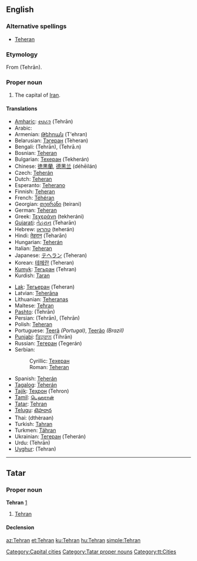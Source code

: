 {{wikipedia}}
==English==

===Alternative spellings===
* [[Teheran]]

===Etymology===
From {{etyl|fa}} {{fa-Arab|[[تهران]]}} (Tehrān).

===Proper noun===
{{en-proper noun}}

# The capital of [[Iran]].

====Translations====
{{trans-top|capital of Iran}}
* [[Amharic]]: [[ቴህራን]] (Tehrān)
* Arabic: {{Arab|[[طهران]]}} {{unicode|(ʈehrán)}}
* Armenian: [[Թեհրան]] (T'ehran)
* Belarusian: [[Тэгеран]] (Tèheran)
* Bengali: {{BNchar|[[তেহরান]]}} (Tehrān), {{BNchar|[[তেহ্রাণ]]}} (Tehrā.n)
* Bosnian: [[Teheran#Bosnian|Teheran]] {{m}}
* Bulgarian: [[Техеран#Bulgarian|Техеран]] (Tekherán)
* Chinese: [[徳黒蘭]], [[德黑兰]] (déhēilán)
* Czech: [[Teherán]] {{m}}
* Dutch: [[Teheran]] {{n}}
* Esperanto: [[Teherano]]
* Finnish: [[Teheran]]
* French: [[Téhéran]]
* Georgian: [[თეირანი]] (teirani)
* German: [[Teheran]]
* Greek: [[Τεχεράνη]] (tekheráni)
* [[Gujarati]]: [[તેહરાન]] (Teharān)
* Hebrew: [[טהראן]] (teherán)
* Hindi: [[तेहरान]] (Teharān)
* Hungarian: [[Teherán]]
* Italian: [[Teheran]]
* Japanese: [[テヘラン]] (Teheran)
* Korean: [[테헤란]] (Teheran)
* [[Kumyk]]: [[Тегьран]] (Tehran)
* Kurdish: [[Taran]]
{{trans-mid}}
* [[Lak]]: [[Тегьеран]] (Teheran)
* Latvian: [[Teherāna]]
* Lithuanian: [[Teheranas]]
* Maltese: [[Teħran]]
* [[Pashto]]: {{ps-Arab|[[تهران]]}} (Tehrān)
* Persian: {{fa-Arab|[[طهران]]}} (Tehrān), {{fa-Arab|[[تهران]]}} (Tehrān)
* Polish: [[Teheran]]
* Portuguese: [[Teerã]] ''(Portugal)'', [[Teerão]] ''(Brazil)'' {{m}}
* [[Punjabi]]: [[ਤਿਹ੍ਰਾਨ]] (Tihrān)
* Russian: [[Тегеран]] (Tegerán) {{m}}
* Serbian:
*: Cyrillic: [[Техеран]] {{m}}
*: Roman: [[Teheran#Serbian|Teheran]] {{m}}
* Spanish: [[Teherán]] {{m}}
* [[Tagalog]]: [[Teherán]]
* [[Tajik]]: [[Теҳрон]] (Tehron)
* [[Tamil]]: [[டெஹரான்]]
* [[Tatar]]: [[Tehran#Tatar|Tehran]]
* [[Telugu]]: [[టెహరాన]]
* Thai: {{Thai|[[เตหะราน]]}} (dthèraan)
* Turkish: [[Tahran]]
* Turkmen: [[Tähran]]
* Ukrainian: [[Тегеран]] (Teherán)
* Urdu: {{ur-Arab|[[تہران]]}} (Tėhrān)
* [[Uyghur]]: {{ug-Arab|[[ﺗﯧﻬﺮﺍﻥ]]}} (Tehran)
{{trans-bottom}}

----

==Tatar==

===Proper noun===
'''Tehran''' [http://www.azatliq.org/analysis/analysis/tb/2003/01/185420D6-F412-419D-B580-65689D63310E.asp]

# [[Tehran#english|Tehran]]

====Declension====
{{tt-latin-noun|nıñ|ga|nı|da|dan}}

[[Category:Capital cities]]
[[Category:Tatar proper nouns]]
[[Category:tt:Cities]]

[[az:Tehran]]
[[et:Tehran]]
[[ku:Tehran]]
[[hu:Tehran]]
[[simple:Tehran]]
